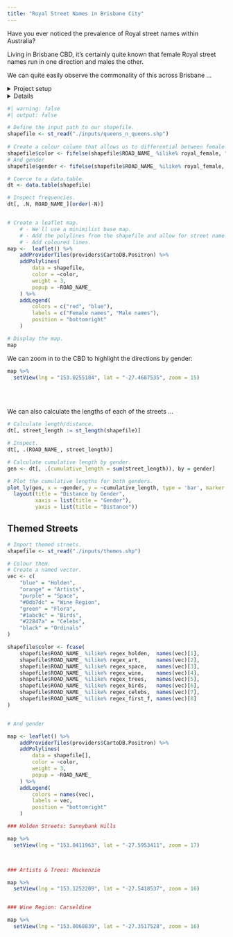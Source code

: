 ```yaml
---
title: "Royal Street Names in Brisbane City"
---
```


Have you ever noticed the prevalence of Royal street names within Australia?

Living in Brisbane CBD, it's certainly quite known that female Royal street names run in one direction and males the other.

We can quite easily observe the commonality of this across Brisbane ...


<details><summary>Project setup</summary>
```r
#| warning: false
#| output: false

# install.packages("sf")
# install.packages("rmapshaper")
# install.packages("leaflet")
# install.packages("rgeos")
# install.packages("plotly")

# Restore our r environment.
renv::restore(prompt = F)

# Load required packages.
library(sf)             # For reading Shape files.
library(rgeos)          # For reducing Shape files.
library(leaflet)        # Plotting Shape files.
library(data.table)     # For data.tables.
library(plotly)         # For plotsY.

# Define a regex pattern of word-bounded Royal female and males names.
royal_female <- "\\b(Adelaide|Cordelia|countess|Cordeilla|Ann|Queen|Victoria|Mary|Louise|Alexandra|Elizabeth|Alice|Margaret|Charlotte|Augusta|Helena|Maud|Agnes|Helene|Caroline|Olga|Louisa|Diana)\\b"
royal_male <- "\\b(Albert|George|Charles|Edward|earl|Christian|Frederick|Louis|Arthur|William|Henry|Alexander|John|Philip|Douglas|Ernest|Patrick|Friederike|Auguste|Francis|David|Augustus|Antony)\\b"

regex_holden   <- "statesman|holden|calais|commodore|kingswood"
regex_art      <- "Angelico|Gainsborough|Picasso|Michelangelo|Botticelli|Rubens|Van Dyc|Vermeer|Matisse|Raphael|Drysdale|Delacroix|Rembrand|michelangel|Ruisdael|da vinci|van go|\\bhart\\b"
regex_space    <- "\\(bursa|balsa)\\b|andromeda|taurus|capricorn|crater|\\blibra\\b|Voyager|shuttle|galaxy|gemini|constell|lunar|asteroid|saturn|eclipse|halleys|apollo|Capella|orbit"
regex_trees    <- "cypress|poplar|yulan|blackthorn|japonica|rosemary|berrigan|lavender|magnolia|poinciana|frangipani|jarah|hydrangea|zalea|iris\\b|viloet|orchid|applegum|silky *oak|ironbark|mahogany|arbour|fiddlewood|bottlebrush|Wisteria|coachwood|sandalwood|wattle|waratah|cedar|fig tree|eucalypt|river.*gum|\\boak\\b"
regex_wine     <- "Champagne|Marsala|Claret|Frontignac|Sherry|Burgundy|Cabernet|Riesling|Tintara|Yaldara"
regex_birds    <- "kingfisher|quail|swallow|seagul|resella|nightingale|pelican|cockatoo|robin|lorikeet|fantail|\\bdove\\b|lyrebird|lotusbird|madder|orangetip|shelduck|\\bswan\\b"
regex_celebs   <- "Brando|Jagger|hoffman|macnee|dicaprio|monroe|van dyke|streisand|culkin|cosby|hanks|minnelli|pfeiffer|de vito|thurman"
regex_ordinals <- "first|second|third|fourth|fifth|sixth|seventh"
regex_first_f  <- "cook|daniel|carl|whitby|eagle|solander|pembroke|endeavour|botany|walker|banks|hodges|magdalena|carl"
```
</details>

<details>

```r
if(F){
    # Read the shapefile
    shapefile_orig <- st_read("C:\\temp\\QSC_Extracted_Data\\QSC_Extracted_Data_20240418_144922083000-53700\\Queensland_roads_and_tracks.shp")




    themes <- shapefile_orig[
        shapefile_orig$ROAD_NAME_ %ilike% paste(
            regex_holden, 
            regex_art, 
            regex_space, 
            regex_trees, 
            regex_wine,
            regex_birds,
            regex_celebs,
            regex_ordinals,
            regex_first_f,
            sep = "|"),]

    st_write(themes, "./inputs/themes.shp")

    # We're only interested in Brisbane City and of the below road class types.
    shapefile <- shapefile_orig[
        shapefile$LGA_NAME_R == "Brisbane City"
    , ]
    shapefile <- shapefile[shapefile$ROAD_NAME_ %ilike% royal_female | shapefile$ROAD_NAME_ %ilike% royal_male, ]

    dt <- data.table(shapefile)

    View(dt[, .N, ROAD_NAME_][order(-N)])


    remove <- "Saint Helena|Mary Ellen| HOLT |CHRISTIAN COL|M MAC|OUTREACH|E ANNE L|FARRIOR|WILLIAM FAR| LESLIE |TONGE|JOHN FRAN|JOHN FINN|SAINT GEOR|JOHN FISH| GOD |SAINT|BISHOP|JOHN BRI|ISLEY| ULM |ARTHUR GO|SIR DA|GASKIN|SIRETT|JOLLY|COOKMAN|E PAGE"

    shapefile <- shapefile[!shapefile$ROAD_NAME_ %ilike% remove, ]

    dt <- data.table(shapefile)

    View(dt[, .N, ROAD_NAME_][order(-N)])


    st_write(shapefile, "./inputs/queens_n_queens.shp")

    head(shapefile)
    }
```
</details>

```r
#| warning: false
#| output: false

# Define the input path to our shapefile.
shapefile <- st_read("./inputs/queens_n_queens.shp")
 
# Create a colour column that allows us to differential between female and male.
shapefile$color <- fifelse(shapefile$ROAD_NAME_ %ilike% royal_female, "red", "blue")
# And gender
shapefile$gender <- fifelse(shapefile$ROAD_NAME_ %ilike% royal_female, "Female", "Male")

# Coerce to a data.table.
dt <- data.table(shapefile)

# Inspect frequencies.
dt[, .N, ROAD_NAME_][order(-N)]


# Create a leaflet map.
    # - We'll use a minimilist base map.
    # - Add the polylines from the shapefile and allow for street name popups.
    # - Add coloured lines.
map <-  leaflet() %>%
    addProviderTiles(providers$CartoDB.Positron) %>%
    addPolylines(
        data = shapefile,
        color = ~color,
        weight = 3,
        popup = ~ROAD_NAME_
    ) %>%
    addLegend(
        colors = c("red", "blue"),
        labels = c("Female names", "Male names"),
        position = "bottomright"
    )
```

```r
# Display the map.
map
```

We can zoom in to the CBD to highlight the directions by gender:

```r
map %>%
  setView(lng = "153.0255184", lat = "-27.4687535", zoom = 15)
```

<br><br>

We can also calculate the lengths of each of the streets ...

```r
# Calculate length/distance.
dt[, street_length := st_length(shapefile)]

# Inspect.
dt[, .(ROAD_NAME_, street_length)]

# Calculate cumulative length by gender.
gen <- dt[, .(cumulative_length = sum(street_length)), by = gender]

# Plot the cumulative lengths for both genders.
plot_ly(gen, x = ~gender, y = ~cumulative_length, type = 'bar', marker = list(color = c("pink", "#ADD8E6"))) %>%
  layout(title = "Distance by Gender",
         xaxis = list(title = "Gender"),
         yaxis = list(title = "Distance"))
```


## Themed Streets


```r
# Import themed streets.
shapefile <- st_read("./inputs/themes.shp")

# Colour them.
# Create a named vector.
vec <- c(
    "blue" = "Holden",
    "orange" = "Artists",
    "purple" = "Space",
    "#0db7dc" = "Wine Region",
    "green" = "Flora",
    "#1abc9c" = "Birds",
    "#22847a" = "Celebs",
    "black" = "Ordinals"
)

shapefile$color <- fcase(
    shapefile$ROAD_NAME_ %ilike% regex_holden,  names(vec)[1],
    shapefile$ROAD_NAME_ %ilike% regex_art,     names(vec)[2],
    shapefile$ROAD_NAME_ %ilike% regex_space,   names(vec)[3],
    shapefile$ROAD_NAME_ %ilike% regex_wine,    names(vec)[4],
    shapefile$ROAD_NAME_ %ilike% regex_trees,   names(vec)[5],
    shapefile$ROAD_NAME_ %ilike% regex_birds,   names(vec)[6],
    shapefile$ROAD_NAME_ %ilike% regex_celebs,  names(vec)[7],
    shapefile$ROAD_NAME_ %ilike% regex_first_f, names(vec)[8]
)


# And gender

map <- leaflet() %>%
    addProviderTiles(providers$CartoDB.Positron) %>%
    addPolylines(
        data = shapefile[],
        color = ~color,
        weight = 3,
        popup = ~ROAD_NAME_
    ) %>%
    addLegend(
        colors = names(vec),
        labels = vec,
        position = "bottomright"
    )

### Holden Streets: Sunnybank Hills

map %>%
  setView(lng = "153.0411963", lat = "-27.5953411", zoom = 17)



### Artists & Trees: Mackenzie

map %>%
  setView(lng = "153.1252209", lat = "-27.5418537", zoom = 16)


### Wine Region: Carseldine

map %>%
  setView(lng = "153.0068839", lat = "-27.3517528", zoom = 16)



```